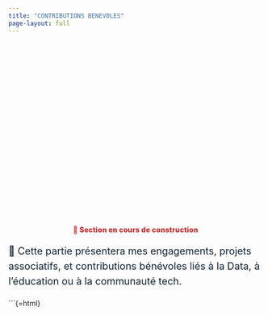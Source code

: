 ```yaml
---
title: "CONTRIBUTIONS BENEVOLES"
page-layout: full
---
```


<!-- ===== BANNIÈRE (même logique que les autres pages) ===== -->
<div class="hero-banner-contrib"></div>

<!-- ===== Message d'état (rouge, pro) ===== -->
<div class="status-contrib">🔧 Section en cours de construction</div>

<!-- ===== Texte conservé, plus grand ===== -->
<div class="intro-contrib">
  🌱 Cette partie présentera mes engagements, projets associatifs, et contributions bénévoles liés à la Data, à l’éducation ou à la communauté tech.
</div>

<!-- (Pas d’autre texte pour l’instant, comme demandé) -->

```{=html}
<style>
/* ===== Bannière Contributions ===== */
.hero-banner-contrib{
  width: 100%;
  height: 340px; /* ajuste 280–380px si besoin */
  background-image: url('/assets/banners/banniere-contributions.png');
  background-size: cover;
  background-position: center center;
  margin-bottom: 24px; /* espace sous la bannière */
}

/* ===== Message d'état (rouge, visible mais élégant) ===== */
.status-contrib{
  color: #C62828;           /* rouge pro */
  font-weight: 800;
  text-align: center;
  margin: 6px 0 14px 0;
  letter-spacing: .2px;
}

/* ===== Intro (texte conservé, taille augmentée) ===== */
.intro-contrib{
  font-size: clamp(1.05rem, 1.2vw + .5rem, 1.35rem); /* > corps du texte */
  line-height: 1.55;
  color: #0f2233;
}

/* ===== Mobile ===== */
@media (max-width: 600px){
  .hero-banner-contrib{ height: 240px; margin-bottom: 20px; }
  .intro-contrib{ font-size: clamp(1.0rem, 3.8vw + .2rem, 1.2rem); }
}
</style>
